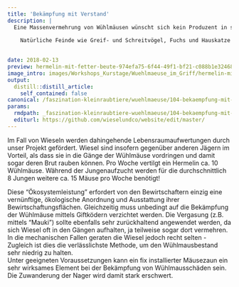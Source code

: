 ```yaml
---
title: 'Bekämpfung mit Verstand'
description: |
  Eine Massenvermehrung von Wühlmäusen wünscht sich kein Produzent in seinen Kulturen. Mit einer steten Bekämpfung bzw. Bejagung ist ein solches Ereignis sehr unwahrscheinlich.  
    
    Natürliche Feinde wie Greif- und Schreitvögel, Fuchs und Hauskatze und insbesondere die beiden Wieselarten sorgen zuverlässig für diese Regulierung, falls Ihnen ein geeigneter Lebensraum zugestanden wird. Greifvögeln kann beispielsweise mit Sitzstangen gut die Jagd erleichtert werden.  
    

date: 2018-02-13
preview: hermelin-mit-fetter-beute-974efa75-6f44-49f1-bf21-c088b1e32468.jpg
image_intro: images/Workshops_Kurstage/Wuehlmaeuse_im_Griff/hermelin-mit-fetter-beute-974efa75-6f44-49f1-bf21-c088b1e32468.jpg
output:
  distill::distill_article:
    self_contained: false
canonical: /faszination-kleinraubtiere/wuehlmaeuse/104-bekaempfung-mit-verstand
params:
  rmdpath: _faszination-kleinraubtiere-wuehlmaeuse/104-bekaempfung-mit-verstand/104-bekaempfung-mit-verstand.Rmd
  editurl: https://github.com/wieselundco/website/edit/master/
---
```


Im Fall von Wieseln werden dahingehende Lebensraumaufwertungen durch unser Projekt gefördert. Wiesel sind insofern gegenüber anderen Jägern im Vorteil, als dass sie in die Gänge der Wühlmäuse vordringen und damit sogar deren Brut rauben können. Pro Woche vertilgt ein Hermelin ca. 10 Wühlmäuse. Während der Jungenaufzucht werden für die durchschnittlich 8 Jungen weitere ca.  15 Mäuse pro Woche benötigt!   
    
Diese "Ökosystemleistung" erfordert von den Bewirtschaftern einzig eine vernünftige, ökologische Anordnung und Ausstattung ihrer Bewirtschaftungsflächen. Gleichzeitig muss unbedingt auf die Bekämpfung der Wühlmäuse mittels Giftködern verzichtet werden. 
Die Vergasung (z.B. mittels "Mauki") sollte ebenfalls sehr zurückhaltend angewendet werden, da sich Wiesel oft in den Gängen aufhalten, ja teilweise sogar dort vermehren. 
In die mechanischen Fallen geraten die Wiesel jedoch recht selten - Zugleich ist dies die verlässlichste Methode, um den Wühlmausbestand sehr niedrig zu halten.    
Unter geeigneten Voraussetzungen kann ein fix installierter Mäusezaun ein sehr wirksames Element bei der Bekämpfung von Wühlmausschäden sein. Die Zuwanderung der Nager wird damit stark erschwert.  




```r



```

<!--http://wieselundco.ch/faszination-kleinraubtiere/wuehlmaeuse/104-bekaempfung-mit-verstand-->
